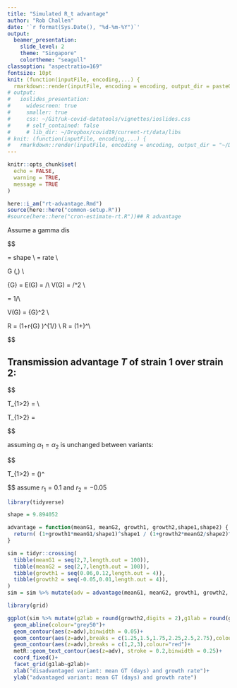```yaml
---
title: "Simulated R_t advantage"
author: "Rob Challen"
date: '`r format(Sys.Date(), "%d-%m-%Y")`'
output:
  beamer_presentation:
    slide_level: 2
    theme: "Singapore"
    colortheme: "seagull"
classoption: "aspectratio=169"
fontsize: 10pt
knit: (function(inputFile, encoding,...) {
  rmarkdown::render(inputFile, encoding = encoding, output_dir = paste0(here::here("output/",Sys.Date())), output_file=paste0('current-rt-data-',Sys.Date(),'.pdf')) })
# output: 
#   ioslides_presentation:
#     widescreen: true
#     smaller: true
#     css: ~/Git/uk-covid-datatools/vignettes/ioslides.css
#     # self_contained: false
#     # lib_dir: ~/Dropbox/covid19/current-rt/data/libs
# knit: (function(inputFile, encoding,...) {
#   rmarkdown::render(inputFile, encoding = encoding, output_dir = "~/Dropbox/covid19/current-rt/data", output_file=paste0('current-rt-data-',Sys.Date(),'.html')) })
---
```



```r
knitr::opts_chunk$set(
  echo = FALSE,
  warning = TRUE,
  message = TRUE
)

here::i_am("rt-advantage.Rmd")
source(here::here("common-setup.R"))
#source(here::here("cron-estimate-rt.R"))## R advantage
```

Assume a gamma dis

$$

\alpha = shape \\
\beta = rate \\

G \sim \Gamma(\alpha,\beta) \\

\bar{G} = E(G) = \alpha/\beta \\
V(G) = \alpha/\beta^2 \\

\kappa = 1/\alpha \\

V(G) = \kappa \bar{G}^2 \\

R = (1+r\kappa \bar{G} )^{1/\kappa} \\
R = \Big(1+\frac{r\bar{G}}{\alpha}\Big)^\alpha \\

$$ 

## Transmission advantage $T$ of strain 1 over strain 2:

$$

T_{1>2} = \frac{R_1}{R_2} \\
 
T_{1>2} = \frac{\Big(1+\frac{r_1\bar{G_1}}{\alpha_1}\Big)^{\alpha_1} \\}{\Big(1+\frac{r_2\bar{G_2}}{\alpha_2}\Big)^{\alpha_2} \\}
 
$$

assuming $\alpha_1 = \alpha_2$ is unchanged between variants:

$$

T_{1>2} = \Big(\frac{\alpha+r_1\bar{G_1}}{\alpha+r_2\bar{G_2}}\Big)^\alpha 
 
$$
assume $r_1 = 0.1$ and $r_2 = -0.05$

```r
library(tidyverse)

shape = 9.894052

advantage = function(meanG1, meanG2, growth1, growth2,shape1,shape2) {
  return( (1+growth1*meanG1/shape1)^shape1 / (1+growth2*meanG2/shape2)^shape2 )
}

sim = tidyr::crossing(
  tibble(meanG1 = seq(2,7,length.out = 100)),
  tibble(meanG2 = seq(2,7,length.out = 100)),
  tibble(growth1 = seq(0.06,0.12,length.out = 4)),
  tibble(growth2 = seq(-0.05,0.01,length.out = 4)),
)
sim = sim %>% mutate(adv = advantage(meanG1, meanG2, growth1, growth2, shape, shape))

library(grid)

ggplot(sim %>% mutate(g2lab = round(growth2,digits = 2),g1lab = round(growth1,digits = 2)), aes(x=meanG1, y=meanG2))+
  geom_abline(colour="grey50")+
  geom_contour(aes(z=adv),binwidth = 0.05)+
  geom_contour(aes(z=adv),breaks = c(1.25,1.5,1.75,2.25,2.5,2.75),colour="magenta")+
  geom_contour(aes(z=adv),breaks = c(1,2,3),colour="red")+
  metR::geom_text_contour(aes(z=adv), stroke = 0.2,binwidth = 0.25)+
  coord_fixed()+
  facet_grid(g1lab~g2lab)+
  xlab("disadvantaged variant: mean GT (days) and growth rate")+
  ylab("advantaged variant: mean GT (days) and growth rate")

```